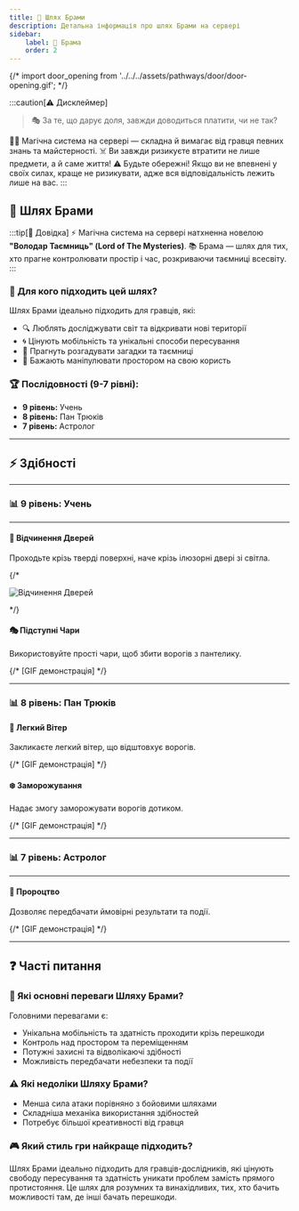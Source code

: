 ```yaml
---
title: 🌌 Шлях Брами
description: Детальна інформація про шлях Брами на сервері
sidebar:
    label: 🌌 Брама
    order: 2
---
```


{/* import door_opening from '../../../assets/pathways/door/door-opening.gif'; */}

:::caution[⚠️ Дисклеймер]
> 🎭 За те, що дарує доля, завжди доводиться платити, чи не так?

🧙‍♂️ Магічна система на сервері — складна й вимагає від гравця певних знань та майстерності.
☠️ Ви завжди ризикуєте втратити не лише предмети, а й саме життя!
⚠️ Будьте обережні! Якщо ви не впевнені у своїх силах, краще не ризикувати, адже вся відповідальність лежить лише на вас.
:::

## 🌌 Шлях Брами

:::tip[📖 Довідка]
⚡ Магічна система на сервері натхненна новелою **"Володар Таємниць" (Lord of The Mysteries)**.
📚 Брама — шлях для тих, хто прагне контролювати простір і час, розкриваючи таємниці всесвіту.
:::

### 📜 Для кого підходить цей шлях?

Шлях Брами ідеально підходить для гравців, які:
- 🔍 Люблять досліджувати світ та відкривати нові території
- 🌀 Цінують мобільність та унікальні способи пересування
- 🧩 Прагнуть розгадувати загадки та таємниці
- 🌟 Бажають маніпулювати простором на свою користь

### 🏆 Послідовності (9-7 рівні):

- **9 рівень:** Учень
- **8 рівень:** Пан Трюків
- **7 рівень:** Астролог

---

## ⚡ Здібності

---

### 📊 9 рівень: Учень

---

#### 🚪 Відчинення Дверей
Проходьте крізь тверді поверхні, наче крізь ілюзорні двері зі світла.

{/*
<p align={"center"}>
    <img src={door_opening.src} width={"80%"} alt="Відчинення Дверей"/>
</p>
*/}

#### 🎭 Підступні Чари
Використовуйте прості чари, щоб збити ворогів з пантелику.

{/* [GIF демонстрація] */}

---

### 📊 8 рівень: Пан Трюків

#### 💨 Легкий Вітер
Закликаєте легкий вітер, що відштовхує ворогів.

{/* [GIF демонстрація] */}

#### ❄️ Заморожування
Надає змогу заморожувати ворогів дотиком.

{/* [GIF демонстрація] */}

---

### 📊 7 рівень: Астролог

---

#### 🔮 Пророцтво
Дозволяє передбачати ймовірні результати та події.

{/* [GIF демонстрація] */}

---

## ❓ Часті питання

### 💪 Які основні переваги Шляху Брами?
Головними перевагами є:
- Унікальна мобільність та здатність проходити крізь перешкоди
- Контроль над простором та переміщенням
- Потужні захисні та відволікаючі здібності
- Можливість передбачати небезпеки та події

### ⚠️ Які недоліки Шляху Брами?
- Менша сила атаки порівняно з бойовими шляхами
- Складніша механіка використання здібностей
- Потребує більшої креативності від гравця

### 🎮 Який стиль гри найкраще підходить?
Шлях Брами ідеально підходить для гравців-дослідників, які цінують свободу пересування та здатність уникати проблем замість прямого протистояння. Це шлях для розумних та винахідливих, тих, хто бачить можливості там, де інші бачать перешкоди.